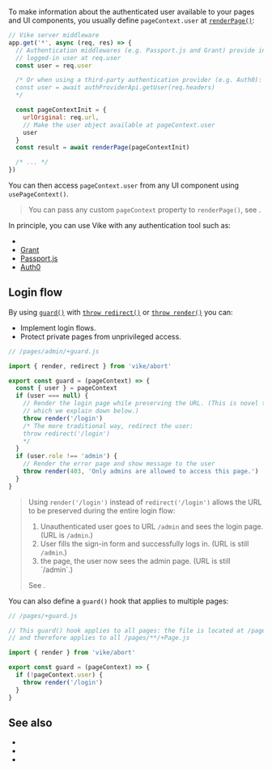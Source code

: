 
To make information about the authenticated user available to your pages and UI components, you usually define `pageContext.user` at [`renderPage()`](/renderPage):

```js
// Vike server middleware
app.get('*', async (req, res) => {
  // Authentication middlewares (e.g. Passport.js and Grant) provide information about the
  // logged-in user at req.user
  const user = req.user

  /* Or when using a third-party authentication provider (e.g. Auth0):
  const user = await authProviderApi.getUser(req.headers)
  */

  const pageContextInit = {
    urlOriginal: req.url,
    // Make the user object available at pageContext.user
    user
  }
  const result = await renderPage(pageContextInit)

  /* ... */
})
```

You can then access `pageContext.user` from any UI component using <Link href="/usePageContext" >`usePageContext()`</Link>.

> You can pass any custom `pageContext` property to `renderPage()`, see <Link href="/pageContext#custom" />.

In principle, you can use Vike with any authentication tool such as:
- <Link text="Auth.js" href="/Auth.js" />
- [Grant](https://github.com/simov/grant)
- [Passport.js](https://github.com/jaredhanson/passport)
- [Auth0](https://auth0.com/)


## Login flow

By using [`guard()`](/guard) with [`throw redirect()`](/redirect) or [`throw render()`](/render) you can:
 - Implement login flows.
 - Protect private pages from unprivileged access.

```js
// /pages/admin/+guard.js

import { render, redirect } from 'vike/abort'

export const guard = (pageContext) => {
  const { user } = pageContext
  if (user === null) {
    // Render the login page while preserving the URL. (This is novel technique
    // which we explain down below.)
    throw render('/login')
    /* The more traditional way, redirect the user:
    throw redirect('/login')
    */
  }
  if (user.role !== 'admin') {
    // Render the error page and show message to the user
    throw render(403, 'Only admins are allowed to access this page.')
  }
}
```

> Using `render('/login')` instead of `redirect('/login')` allows the URL to be preserved during the entire login flow:
>  1. Unauthenticated user goes to URL `/admin` and sees the login page. (URL is `/admin`.)
>  2. User fills the sign-in form and successfully logs in. (URL is still `/admin`.)
>  3. <Link text="Reload" href="/reload" /> the page, the user now sees the admin page. (URL is still `/admin`.)
>
> See <RepoLink text="example" path="/examples/auth/" />.

You can also define a `guard()` hook that applies to multiple pages:

```js
// /pages/+guard.js

// This guard() hook applies to all pages: the file is located at /pages/+guard.js
// and therefore applies to all /pages/**/+Page.js

import { render } from 'vike/abort'

export const guard = (pageContext) => {
  if (!pageContext.user) {
    throw render('/login')
  }
}
```

## See also

- <Link href="/guard" />
- <Link href="/redirect" />
- <Link href="/render" />
